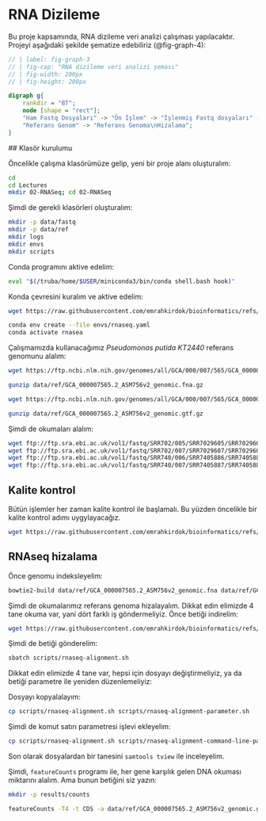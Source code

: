 # RNA Dizileme

Bu proje kapsamında, RNA dizileme veri analizi çalışması yapılacaktır. Projeyi aşağıdaki şekilde şematize edebiliriz (@fig-graph-4):

```dot
// | label: fig-graph-3
// | fig-cap: "RNA dizileme veri analizi şeması"
// | fig-width: 200px
// | fig-height: 200px

digraph g{
    rankdir = "BT";
    node [shape = "rect"];
    "Ham Fastq Dosyaları" -> "Ön İşlem" -> "İşlenmiş Fastq dosyaları" -> "Referans Genoma\nHizalama" -> "Sam ve Bam\ndosyaları Eldesi" -> "DNA sayı matrisi";
    "Referans Genom" -> "Referans Genoma\nHizalama";
}
```

## Klasör kurulumu

Öncelikle çalışma klasörümüze gelip, yeni bir proje alanı oluşturalım:

```bash
cd
cd Lectures
mkdir 02-RNASeq; cd 02-RNASeq
```

Şimdi de gerekli klasörleri oluşturalım:

```bash
mkdir -p data/fastq
mkdir -p data/ref
mkdir logs
mkdir envs
mkdir scripts
```

Conda programını aktive edelim:

```bash
eval "$(/truba/home/$USER/miniconda3/bin/conda shell.bash hook)"
```

Konda çevresini kuralım ve aktive edelim:

```bash
wget https://raw.githubusercontent.com/emrahkirdok/bioinformatics/refs/heads/main/09-scripts/01-environments/rnaseq.yaml -P envs/

conda env create --file envs/rnaseq.yaml
conda activate rnasea
```

Çalışmamızda kullanacağımız *Pseudomonas putida KT2440* referans genomunu alalım:

```bash
wget https://ftp.ncbi.nlm.nih.gov/genomes/all/GCA/000/007/565/GCA_000007565.2_ASM756v2/GCA_000007565.2_ASM756v2_genomic.fna.gz -P data/ref

gunzip data/ref/GCA_000007565.2_ASM756v2_genomic.fna.gz

wget https://ftp.ncbi.nlm.nih.gov/genomes/all/GCA/000/007/565/GCA_000007565.2_ASM756v2/GCA_000007565.2_ASM756v2_genomic.gtf.gz -P data/ref

gunzip data/ref/GCA_000007565.2_ASM756v2_genomic.gtf.gz
```

Şimdi de okumaları alalım:

```bash
wget ftp://ftp.sra.ebi.ac.uk/vol1/fastq/SRR702/005/SRR7029605/SRR7029605.fastq.gz -P data/fastq
wget ftp://ftp.sra.ebi.ac.uk/vol1/fastq/SRR702/007/SRR7029607/SRR7029607.fastq.gz -P data/fastq
wget ftp://ftp.sra.ebi.ac.uk/vol1/fastq/SRR740/006/SRR7405886/SRR7405886.fastq.gz -P data/fastq
wget ftp://ftp.sra.ebi.ac.uk/vol1/fastq/SRR740/007/SRR7405887/SRR7405887.fastq.gz -P data/fastq

```

## Kalite kontrol

Bütün işlemler her zaman kalite kontrol ile başlamalı. Bu yüzden öncelikle bir kalite kontrol adımı uygylayacağız.

```bash
wget https://raw.githubusercontent.com/emrahkirdok/bioinformatics/refs/heads/main/09-scripts/02-sbatch-scripts/quality-control-and-cutadapt.sh -P scripts/
```

## RNAseq hizalama

Önce genomu indeksleyelim:

```bash
bowtie2-build data/ref/GCA_000007565.2_ASM756v2_genomic.fna data/ref/GCA_000007565.2_ASM756v2_genomic.fna
```

Şimdi de okumalarımız referans genoma hizalayalım. Dikkat edin elimizde 4 tane okuma var, yani dört farklı iş göndermeliyiz. Önce betiği indirelim:

```bash
wget https://raw.githubusercontent.com/emrahkirdok/bioinformatics/refs/heads/main/09-scripts/02-sbatch-scripts/rnaseq-alignment.sh -P scripts/
```

Şimdi de betiği gönderelim:

```bash
sbatch scripts/rnaseq-alignment.sh
```

Dikkat edin elimizde 4 tane var, hepsi için dosyayı değiştirmeliyiz, ya da betiği parametre ile yeniden düzenlemeliyiz:


Dosyayı kopyalalayım:

```bash
cp scripts/rnaseq-alignment.sh scripts/rnaseq-alignment-parameter.sh
```

Şimdi de komut satırı parametresi işlevi ekleyelim:

```bash
cp scripts/rnaseq-alignment.sh scripts/rnaseq-alignment-command-line-parameter.sh
```

Son olarak dosyalardan bir tanesini `samtools tview` ile inceleyelim.

Şimdi, `featureCounts` programı ile, her gene karşılık gelen DNA okuması miktarını alalım. Ama bunun betiğini siz yazın:

```bash
mkdir -p results/counts

featureCounts -T4 -t CDS -a data/ref/GCA_000007565.2_ASM756v2_genomic.gtf -o results/counts/counts-SRR7029605.txt results/alignment/SRR7029605.sorted.bam
```
